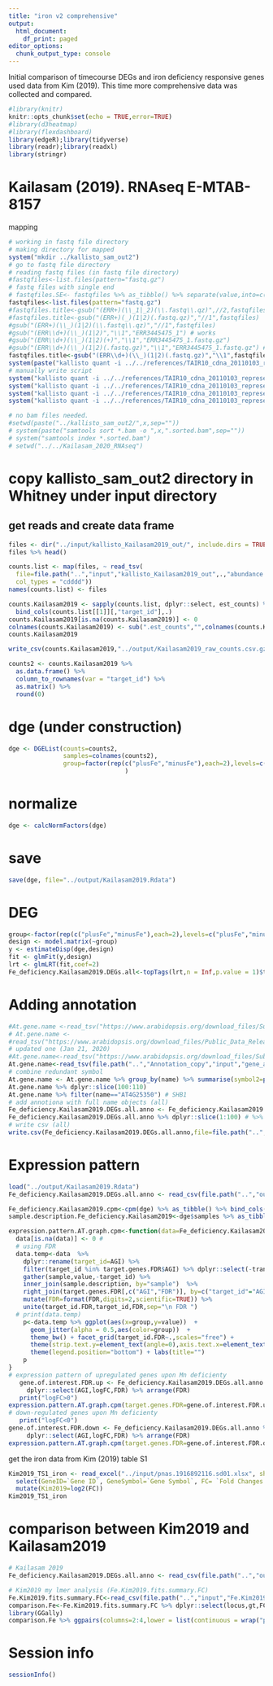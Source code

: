 ```yaml
---
title: "iron v2 comprehensive"
output:
  html_document:
    df_print: paged
editor_options: 
  chunk_output_type: console
---
```


Initial comparison of timecourse DEGs and iron deficiency responsive genes used data from Kim (2019). This time more comprehensive data was collected and compared. 
```r
#library(knitr)
knitr::opts_chunk$set(echo = TRUE,error=TRUE)
#library(d3heatmap)
#library(flexdashboard)
library(edgeR);library(tidyverse)
library(readr);library(readxl)
library(stringr)

```

# Kailasam (2019). RNAseq  E-MTAB-8157
mapping
```r
# working in fastq file directory
# making directory for mapped 
system("mkdir ../kallisto_sam_out2")
# go to fastq file directory
# reading fastq files (in fastq file directory)
#fastqfiles<-list.files(pattern="fastq.gz")
# fastq files with single end 
# fastqfiles.SE<- fastqfiles %>% as_tibble() %>% separate(value,into=c("SRA","type","compress"),sep="\\.") %>% separate(SRA,into=c("SRA","pair"),sep="_") %>% group_by(SRA) %>%summarize(num=n()) %>% filter(num==1) %>% select(SRA) %>% as_vector()
fastqfiles<-list.files(pattern="fastq.gz")
#fastqfiles.title<-gsub("(ERR+)(\\_1|_2)(\\.fastq\\.qz)",//2,fastqfiles) # does not work
#fastqfiles.title<-gsub("(ERR+)(_)(1|2)(.fastq.qz)","//1",fastqfiles)
#gsub("(ERR+)(\\_)(1|2)(\\.fastq\\.qz)","//1",fastqfiles)
#gsub("(ERR\\d+)(\\_)(1|2)","\\1","ERR3445475_1") # works
#gsub("(ERR\\d+)(\\_)(1|2)(+)","\\1","ERR3445475_1.fastq.gz")
#gsub("(ERR\\d+)(\\_)(1|2)(.fastq.gz)","\\1","ERR3445475_1.fastq.gz") # works
fastqfiles.title<-gsub("(ERR\\d+)(\\_)(1|2)(.fastq.gz)","\\1",fastqfiles) # works
system(paste("kallisto quant -i ../../references/TAIR10_cdna_20110103_representative_gene_model_updated_kallisto_index  -o ../kallisto_sam_out2/ ",fastqfiles)) # this is not what I want
# manually write script
system("kallisto quant -i ../../references/TAIR10_cdna_20110103_representative_gene_model_updated_kallisto_index  -o ../kallisto_sam_out2/ERR3445475/ ERR3445475_1.fastq.gz ERR3445475_2.fastq.gz")
system("kallisto quant -i ../../references/TAIR10_cdna_20110103_representative_gene_model_updated_kallisto_index  -o ../kallisto_sam_out2/ERR3445476/ ERR3445476_1.fastq.gz ERR3445476_2.fastq.gz")
system("kallisto quant -i ../../references/TAIR10_cdna_20110103_representative_gene_model_updated_kallisto_index  -o ../kallisto_sam_out2/ERR3445477/ ERR3445477_1.fastq.gz ERR3445477_2.fastq.gz")
system("kallisto quant -i ../../references/TAIR10_cdna_20110103_representative_gene_model_updated_kallisto_index  -o ../kallisto_sam_out2/ERR3445478/ ERR3445478_1.fastq.gz ERR3445478_2.fastq.gz")

# no bam files needed.       
#setwd(paste("../kallisto_sam_out2/",x,sep=""))
# system(paste("samtools sort *.bam -o ",x,".sorted.bam",sep=""))
# system("samtools index *.sorted.bam")
# setwd("../../Kailasam_2020_RNAseq")
```

# copy kallisto_sam_out2 directory in Whitney under input directory
## get reads and create data frame
```r
files <- dir("../input/kallisto_Kailasam2019_out/", include.dirs = TRUE) # rename kallisto out folder
files %>% head()
```

```r
counts.list <- map(files, ~ read_tsv(
  file=file.path("..","input","kallisto_Kailasam2019_out",.,"abundance.tsv"),
  col_types = "cdddd"))
names(counts.list) <- files
```

```r
counts.Kailasam2019 <- sapply(counts.list, dplyr::select, est_counts) %>% 
  bind_cols(counts.list[[1]][,"target_id"],.)
counts.Kailasam2019[is.na(counts.Kailasam2019)] <- 0
colnames(counts.Kailasam2019) <- sub(".est_counts","",colnames(counts.Kailasam2019),fixed = TRUE)
counts.Kailasam2019
```

```r
write_csv(counts.Kailasam2019,"../output/Kailasam2019_raw_counts.csv.gz")
```

```r
counts2 <- counts.Kailasam2019 %>% 
  as.data.frame() %>% 
  column_to_rownames(var = "target_id") %>%
  as.matrix() %>%
  round(0)
```
# dge (under construction)
```r
dge <- DGEList(counts=counts2, 
               samples=colnames(counts2), 
               group=factor(rep(c("plusFe","minusFe"),each=2),levels=c("plusFe","minusFe"))
                                )
```

# normalize

```r
dge <- calcNormFactors(dge)
```
# save
```r
save(dge, file="../output/Kailasam2019.Rdata")
```
# DEG
```r
group<-factor(rep(c("plusFe","minusFe"),each=2),levels=c("plusFe","minusFe"))
design <- model.matrix(~group)
y <- estimateDisp(dge,design)
fit <- glmFit(y,design)
lrt <- glmLRT(fit,coef=2)
Fe_deficiency.Kailasam2019.DEGs.all<-topTags(lrt,n = Inf,p.value = 1)$table

```
# Adding annotation 
```r
#At.gene.name <-read_tsv("https://www.arabidopsis.org/download_files/Subscriber_Data_Releases/TAIR_Data_20180630/gene_aliases_20180702.txt.gz") # Does work from home when I use Pulse Secure.
# At.gene.name <- 
#read_tsv("https://www.arabidopsis.org/download_files/Public_Data_Releases/TAIR_Data_20181231/Araport11_functional_descriptions_20181231.txt.gz") # does not exist anymore
# updated one (Jan 21, 2020)
#At.gene.name<-read_tsv("https://www.arabidopsis.org/download_files/Subscriber_Data_Releases/TAIR_Data_20191231/gene_aliases_20191231.txt.gz") # download file and remove all "" with TextWrangler etc
At.gene.name<-read_tsv(file.path("..","Annotation_copy","input","gene_aliases_20191231.txt")) 
# combine redundant symbol
At.gene.name <- At.gene.name %>% group_by(name) %>% summarise(symbol2=paste(symbol,collapse=";"),full_name=paste(full_name,collapse=";"))
At.gene.name %>% dplyr::slice(100:110)
At.gene.name %>% filter(name=="AT4G25350") # SHB1
# add annotiona with full name objects (all)
Fe_deficiency.Kailasam2019.DEGs.all.anno <- Fe_deficiency.Kailasam2019.DEGs.all %>% rownames_to_column(var="genes") %>% separate(genes,into=c("AGI","variant"),sep="\\.", remove=FALSE) %>% left_join(At.gene.name,by=c(AGI="name")) %>%  dplyr::select(AGI, logFC,logCPM,LR,PValue,FDR,symbol2, full_name)
Fe_deficiency.Kailasam2019.DEGs.all.anno %>% dplyr::slice(1:100) # %>% View()
# write csv (all)
write.csv(Fe_deficiency.Kailasam2019.DEGs.all.anno,file=file.path("..","output","Fe_deficiency.Kailasam2019.DEGs.all.anno.csv"))
```

# Expression pattern
```r
load("../output/Kailasam2019.Rdata") 
Fe_deficiency.Kailasam2019.DEGs.all.anno <- read_csv(file.path("..","output","Fe_deficiency.Kailasam2019.DEGs.all.anno.csv"))

Fe_deficiency.Kailasam2019.cpm<-cpm(dge) %>% as_tibble() %>% bind_cols(data.frame(transcript_ID=rownames(dge$counts)),.) %>% separate(transcript_ID,into=c("AGI","variant"),remove=FALSE)
sample.description.Fe_deficiency.Kailasam2019<-dge$samples %>% as_tibble() %>% dplyr::rename(sample=samples)

expression.pattern.AT.graph.cpm<-function(data=Fe_deficiency.Kailasam2019.cpm,target.genes.FDR,sample.description=sample.description.Fe_deficiency.Kailasam2019,title=""){
  data[is.na(data)] <- 0 #
  # using FDR
  data.temp<-data  %>% 
    dplyr::rename(target_id=AGI) %>%
    filter(target_id %in% target.genes.FDR$AGI) %>% dplyr::select(-transcript_ID,-variant) %>%
    gather(sample,value,-target_id) %>%
    inner_join(sample.description, by="sample")  %>%
    right_join(target.genes.FDR[,c("AGI","FDR")], by=c("target_id"="AGI")) %>%
    mutate(FDR=format(FDR,digits=2,scientific=TRUE)) %>%
    unite(target_id.FDR,target_id,FDR,sep="\n FDR ") 
  # print(data.temp)
    p<-data.temp %>% ggplot(aes(x=group,y=value))  + 
      geom_jitter(alpha = 0.5,aes(color=group))  + 
      theme_bw() + facet_grid(target_id.FDR~.,scales="free") +
      theme(strip.text.y=element_text(angle=0),axis.text.x=element_text(angle=90)) +
      theme(legend.position="bottom") + labs(title="")
    p
}
# expression pattern of upregulated genes upon Mn deficienty
   gene.of.interest.FDR.up <- Fe_deficiency.Kailasam2019.DEGs.all.anno %>% filter(FDR< 0.0001,logFC>0) %>%
     dplyr::select(AGI,logFC,FDR) %>% arrange(FDR)
   print("logFC>0")
expression.pattern.AT.graph.cpm(target.genes.FDR=gene.of.interest.FDR.up[1:5,])
# down-regulated genes upon Mn deficienty
   print("logFC<0")
gene.of.interest.FDR.down <- Fe_deficiency.Kailasam2019.DEGs.all.anno %>% filter(FDR< 0.0001,logFC<0) %>%
     dplyr::select(AGI,logFC,FDR) %>% arrange(FDR)
expression.pattern.AT.graph.cpm(target.genes.FDR=gene.of.interest.FDR.down[1:5,])
```

get the iron data from Kim (2019) table S1
```r
Kim2019_TS1_iron <- read_excel("../input/pnas.1916892116.sd01.xlsx", sheet = "iron deficiency reponsive genes") %>%
  select(GeneID=`Gene ID`, GeneSymbol=`Gene Symbol`, FC= `Fold Changes (-Fe/+Fe)`) %>%
  mutate(Kim2019=log2(FC))
Kim2019_TS1_iron
```

# comparison between Kim2019 and Kailasam2019
```r
# Kailasam 2019
Fe_deficiency.Kailasam2019.DEGs.all.anno <- read_csv(file.path("..","output","Fe_deficiency.Kailasam2019.DEGs.all.anno.csv"))

# Kim2019 my lmer analysis (Fe.Kim2019.fits.summary.FC)
Fe.Kim2019.fits.summary.FC<-read_csv(file.path("..","input","Fe.Kim2019.fits.summary.FC.csv"))
comparison.Fe<-Fe.Kim2019.fits.summary.FC %>% dplyr::select(locus,gt,FC) %>% mutate(Kim2019.Kazulmer=log(FC)) %>% filter(gt=="WT") %>% dplyr::select(locus,Kim2019.Kazulmer) %>% inner_join(Kim2019_TS1_iron %>% dplyr::select(GeneID,Kim2019),by=c("locus"="GeneID")) %>% full_join(Fe_deficiency.Kailasam2019.DEGs.all.anno %>% rename(Kailasam2019=logFC) %>% dplyr::select(AGI,Kailasam2019),by=c("locus"="AGI")) 
library(GGally)
comparison.Fe %>% ggpairs(columns=2:4,lower = list(continuous = wrap("points", alpha = 0.3)))
```


# Session info
```r
sessionInfo()
```


